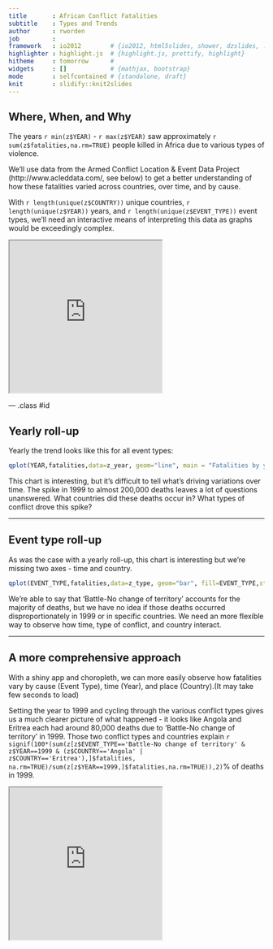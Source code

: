 ```yaml
---
title       : African Conflict Fatalities
subtitle    : Types and Trends
author      : rworden
job         : 
framework   : io2012        # {io2012, html5slides, shower, dzslides, ...}
highlighter : highlight.js  # {highlight.js, prettify, highlight}
hitheme     : tomorrow      # 
widgets     : []            # {mathjax, bootstrap}
mode        : selfcontained # {standalone, draft}
knit        : slidify::knit2slides
---
```


## Where, When, and Why

The years `r min(z$YEAR)` - `r max(z$YEAR)` saw approximately `r sum(z$fatalities,na.rm=TRUE)` people killed in Africa due to various types of violence.

We'll use data from the Armed Conflict Location & Event Data Project (http://www.acleddata.com/, see below) to get a better understanding of how these fatalities varied across countries, over time, and by cause. 

With ```r length(unique(z$COUNTRY))``` unique countries, ```r length(unique(z$YEAR))``` years, and ```r length(unique(z$EVENT_TYPE))``` event types, we'll need an interactive means of interpreting this data as graphs would be exceedingly complex. 

<iframe src='http://www.acleddata.com/' height = '300px'></iframe>

--- .class #id 

## Yearly roll-up
Yearly the trend looks like this for all event types:

```r

qplot(YEAR,fatalities,data=z_year, geom="line", main = "Fatalities by year")
```

This chart is interesting, but it's difficult to tell what's driving variations over time. The spike in 1999 to almost 200,000 deaths leaves a lot of questions unanswered. What countries did these deaths occur in? What types of conflict drove this spike? 

---

## Event type roll-up
As was the case with a yearly roll-up, this chart is interesting but we're missing two axes - time and country.

```r
qplot(EVENT_TYPE,fatalities,data=z_type, geom="bar", fill=EVENT_TYPE,stat="identity",main = "Fatalities by Event Type") + theme(axis.title.x=element_blank(), axis.text.x=element_blank())
```

We're able to say that 'Battle-No change of territory' accounts for the majority of deaths, but we have no idea if those deaths occurred disproportionately in 1999 or in specific countries. We need an more flexible way to observe how time, type of conflict, and country interact. 

---

## A more comprehensive approach
With a shiny app and choropleth, we can more easily observe how fatalities vary by cause (Event Type), time (Year), and place (Country).(It may take few seconds to load)

Setting the year to 1999 and cycling through the various conflict types gives us a much clearer picture of what happened - it looks like Angola and Eritrea each had around 80,000 deaths due to 'Battle-No change of territory' in 1999. Those two conflict types and countries explain `r  signif(100*(sum(z[z$EVENT_TYPE=='Battle-No change of territory' & z$YEAR==1999 & (z$COUNTRY=='Angola' | z$COUNTRY=='Eritrea'),]$fatalities, na.rm=TRUE)/sum(z[z$YEAR==1999,]$fatalities,na.rm=TRUE)),2)`% of deaths in 1999. 

<iframe src='http://rworden.shinyapps.io/project' height = '300px'></iframe>